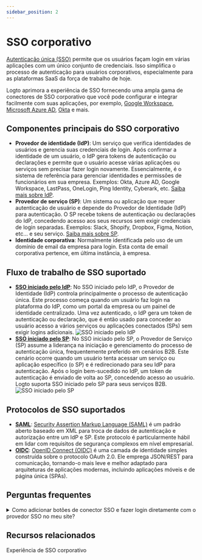 ```yaml
---
sidebar_position: 2
---
```


# SSO corporativo

[Autenticação única (SSO)](https://auth.wiki/single-sign-on) permite que os usuários façam login em várias aplicações com um único conjunto de credenciais. Isso simplifica o processo de autenticação para usuários corporativos, especialmente para as plataformas SaaS da força de trabalho de hoje.

Logto aprimora a experiência de SSO fornecendo uma ampla gama de conectores de SSO corporativo que você pode configurar e integrar facilmente com suas aplicações, por exemplo, [Google Workspace](/integrations/google-workspace), [Microsoft Azure AD](/integrations/entra-id-saml), [Okta](/integrations/okta) e mais.

## Componentes principais do SSO corporativo

- **Provedor de identidade (IdP)**: Um serviço que verifica identidades de usuários e gerencia suas credenciais de login. Após confirmar a identidade de um usuário, o IdP gera tokens de autenticação ou declarações e permite que o usuário acesse várias aplicações ou serviços sem precisar fazer login novamente. Essencialmente, é o sistema de referência para gerenciar identidades e permissões de funcionários em sua empresa. Exemplos: Okta, Azure AD, Google Workspace, LastPass, OneLogin, Ping Identity, Cyberark, etc. [Saiba mais sobre IdP](https://auth.wiki/identity-provider).
- **Provedor de serviço (SP)**: Um sistema ou aplicação que requer autenticação de usuário e depende do Provedor de Identidade (IdP) para autenticação. O SP recebe tokens de autenticação ou declarações do IdP, concedendo acesso aos seus recursos sem exigir credenciais de login separadas. Exemplos: Slack, Shopify, Dropbox, Figma, Notion, etc... e seu serviço. [Saiba mais sobre SP](https://auth.wiki/service-provider).
- **Identidade corporativa**: Normalmente identificada pelo uso de um domínio de email da empresa para login. Esta conta de email corporativa pertence, em última instância, à empresa.

## Fluxo de trabalho de SSO suportado

- [**SSO iniciado pelo IdP**](/end-user-flows/enterprise-sso/idp-initiated-sso): No SSO iniciado pelo IdP, o Provedor de Identidade (IdP) controla principalmente o processo de autenticação única. Este processo começa quando um usuário faz login na plataforma do IdP, como um portal da empresa ou um painel de identidade centralizado. Uma vez autenticado, o IdP gera um token de autenticação ou declaração, que é então usado para conceder ao usuário acesso a vários serviços ou aplicações conectados (SPs) sem exigir logins adicionais.
  ![SSO iniciado pelo IdP](./assets/idp-initiated-sso.png)
- [**SSO iniciado pelo SP**](/end-user-flows/enterprise-sso/sp-initiated-sso): No SSO iniciado pelo SP, o Provedor de Serviço (SP) assume a liderança na iniciação e gerenciamento do processo de autenticação única, frequentemente preferido em cenários B2B. Este cenário ocorre quando um usuário tenta acessar um serviço ou aplicação específico (o SP) e é redirecionado para seu IdP para autenticação. Após o login bem-sucedido no IdP, um token de autenticação é enviado de volta ao SP, concedendo acesso ao usuário. Logto suporta SSO iniciado pelo SP para seus serviços B2B.
  ![SSO iniciado pelo SP](./assets/sp-initiated-sso.png)

## Protocolos de SSO suportados

- [**SAML**](/integrations/saml-sso): [Security Assertion Markup Language (SAML)](https://auth.wiki/saml) é um padrão aberto baseado em XML para troca de dados de autenticação e autorização entre um IdP e SP. Este protocolo é particularmente hábil em lidar com requisitos de segurança complexos em nível empresarial.
- [**OIDC**](/integrations/oidc-sso): [OpenID Connect (OIDC)](https://auth.wiki/openid-connect) é uma camada de identidade simples construída sobre o protocolo OAuth 2.0. Ele emprega JSON/REST para comunicação, tornando-o mais leve e melhor adaptado para arquiteturas de aplicações modernas, incluindo aplicações móveis e de página única (SPAs).

## Perguntas frequentes

<details>
  <summary>Como adicionar botões de conector SSO e fazer login diretamente com o provedor SSO no meu site?</summary>

Logto permite que você adicione botões de login social ao seu site e inicie o processo de login SSO diretamente sem mostrar o formulário de login padrão. Confira nosso guia de [Login direto](/end-user-flows/authentication-parameters/direct-sign-in/) para instruções detalhadas.

</details>

## Recursos relacionados

<Url href="https://www.youtube.com/watch?v=-mD8Sfab7sI&t=12s"> Experiência de SSO corporativo</Url>
